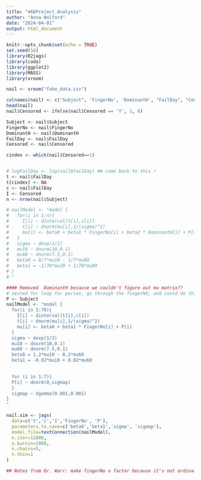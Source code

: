 ```yaml
---
title: "466Project_Analysis"
author: "Anna Wolford"
date: "2024-04-01"
output: html_document
---
```


```r
knitr::opts_chunk$set(echo = TRUE)
set.seed(16)
library(R2jags)
library(coda)
library(ggplot2)  
library(MASS)
library(vroom)
```

```r
nail <- vroom("fake_data.csv")

colnames(nail) <- c("Subject", 'FingerNo', 'DominantH', "FailDay", "Censored")
head(nail)
nail$Censored <- ifelse(nail$Censored == 'Y', 1, 0)

Subject <- nail$Subject
FingerNo <- nail$FingerNo
DominantH <- nail$DominantH
FailDay <- nail$FailDay
Censored <- nail$Censored

cindex <- which(nail$Censored==1)


# logFailDay <- log(nail$FailDay) ## come back to this !
t <- nail$FailDay 
t[cindex] <- NA
c <- nail$FailDay
I <- Censored
n <- nrow(nail$Subject)

# nailModel <- "model {
#   for(i in 1:n){
#     I[i] ~ dinterval(t[i],c[i])
#     t[i] ~ dnorm(mu[i],1/(sigma)^2)
#     mu[i] <- beta0 + beta1 * FingerNo[i] + beta2 * DominantH[i] + P[i]
#   }
#   sigma ~ dexp(1/2)
#   mu10 ~ dnorm(10,0.1)
#   mu60 ~ dnorm(7.5,0.1)
#   beta0 = 8/7*mu10 - 1/7*mu80
#   beta1 = -1/70*mu10 + 1/70*mu80
# }
# "

#### Removed  DominantH because we couldn't figure out mu matrix?? 
# nested for loop for person, go through the fingerNO, and could do third for loop for Domainant Hand
P <- Subject
nailModel <- "model {
  for(i in 1:70){
    I[i] ~ dinterval(t[i],c[i])
    t[i] ~ dnorm(mu[i],1/(sigma)^2)
    mu[i] <- beta0 + beta1 * FingerNo[i] + P[i]
  }
  sigma ~ dexp(1/2)
  mu10 ~ dnorm(10,0.1)
  mu60 ~ dnorm(7.5,0.1)
  beta0 = 1.2*mu10 - 0.2*mu60
  beta1 = -0.02*mu10 + 0.02*mu60

  
  for (i in 1:7){
  P[i] ~ dnorm(0,sigmap)
  }
  sigmap ~ dgamma(0.001,0.001)
}
"

nail.sim <- jags(
  data=c('t','c','I','FingerNo', 'P'),
  parameters.to.save=c('beta0','beta1','sigma', 'sigmap'),
  model.file=textConnection(nailModel),
  n.iter=12000,
  n.burnin=2000,
  n.chains=5,
  n.thin=1
)

## Notes from Dr. Warr: make fingerNo a factor because it's not ordinal 
```


